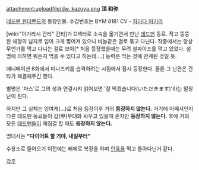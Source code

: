 attachment:uploadfile/dw_kazuya.png
'''頂 和弥'''

[[데드맨 원더랜드]]의 등장인물. 수감번호는 BYM 8181
CV - [[하라다 아키라]]

[wiki:"이가라시 간타" 간타]가 G섹터로 소속을 옮기면서 만난 [[데드맨]] 동료.
작고 뚱뚱한 체형의 남자로 입이 크게 찢어져 있으나 바늘같은 걸로 묶고 다닌다. 
작중에서는 항상 무언가를 먹고 다니는 걸로 보아[* 처음 등장했을때는 무려 철파이프를 먹고 있었다. 설명에 의하면 뭐든지 먹을 수 있다고 하는데....] 능력은 먹는 것에 관계된 것일 듯.

애니메이션 6화에서 미나즈키를 습격하려는 시점에서 잠시 등장한다.
물론 그 난관은 간타가 해결해주긴 했다.

별명은 '마스'로 그의 성과 연결시켜 읽어보면 '잘 먹겠습니다(いただきます)'라는 말장난이 된다.

하지만 그 실체는 잉여캐(...)로 처음 등장이후 거의 '''등장하지 않는다.'''
거기에 어째서인지 다른 데드맨 동료들이 갑(甲)부대와 싸우고 있을때 혼자만 '''등장하지 않는다.'''
후에 거의 모든 [[데드맨]]들이 재집결 할 때도 '''등장하지 않는다.'''

명대사는 '''"다이어트 할 거야, 내일부터"'''

수용소로 들어오기 이전에는 삐에로 복장을 하며 [[인육]]을 먹고 돌아다닌거 같다. 


[[각주]]
